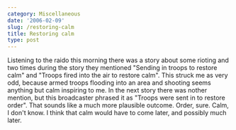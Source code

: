 ```yaml
---
category: Miscellaneous
date: '2006-02-09'
slug: /restoring-calm
title: Restoring calm
type: post
---
```



Listening to the raido this morning there was a story about some
rioting and two times during the story they mentioned "Sending in
troops to restore calm" and "Troops fired into the air to restore
calm". This struck me as very odd, because armed troops flooding
into an area and shooting seems anything but calm inspiring to me.
In the next story there was nother mention, but this broadcaster
phrased it as "Troops were sent in to restore order". That sounds
like a much more plausible outcome. Order, sure. Calm, I don't
know. I think that calm would have to come later, and possibly much
later.